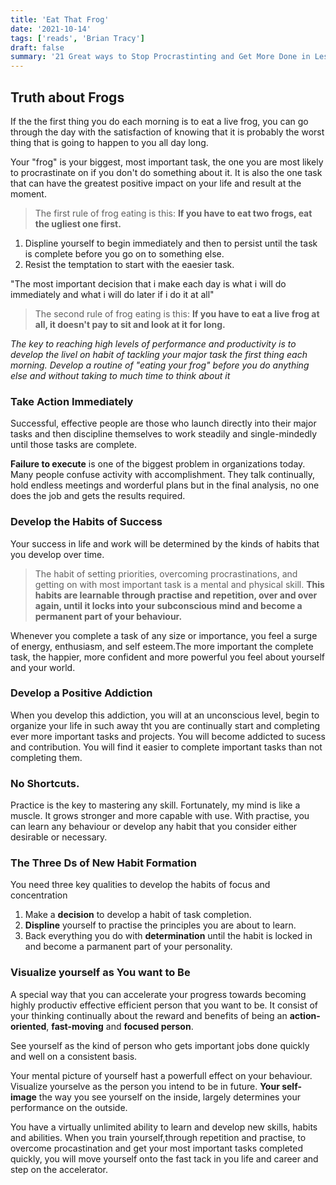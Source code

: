 ```yaml
---
title: 'Eat That Frog'
date: '2021-10-14'
tags: ['reads', 'Brian Tracy']
draft: false
summary: '21 Great ways to Stop Procrastinting and Get More Done in Less Time'
---
```


## Truth about Frogs

If the the first thing you do each morning is to eat a live frog, you can go through the day with the satisfaction of knowing that it is probably the worst thing that is going to happen to you all day long.

Your "frog" is your biggest, most important task, the one you are most likely to procrastinate on if you don't do something about it. It is also the one task that can have the greatest positive impact on your life and result at the moment.

> The first rule of frog eating is this: **If you have to eat two frogs, eat the ugliest one first.**

1. Displine yourself to begin immediately and then to persist until the task is complete before you go on to something else.
2. Resist the temptation to start with the eaesier task.

"The most important decision that i make each day is what i will do immediately and what i will do later if i do it at all"

> The second rule of frog eating is this: **If you have to eat a live frog at all, it doesn't pay to sit and look at it for long.**

*The key to reaching high levels of performance and productivity is to develop the livel on habit of *tackling your major task the first thing each morning*. Develop a routine of "eating your frog" before you do anything else and without taking to much time to think about it*

### Take Action Immediately

Successful, effective people are those who launch directly into their major tasks and then discipline themselves to work steadily and single-mindedly until those tasks are complete.

**Failure to execute** is one of the biggest problem in organizations today. Many people confuse activity with accomplishment. They talk continually, hold endless meetings and worderful plans but in the final analysis, no one does the job and gets the results required.

### Develop the Habits of Success

Your success in life and work will be determined by the kinds of habits that you develop over time.

> The habit of setting priorities, overcoming procrastinations, and getting on with most important task is a mental and physical skill. **This habits are learnable through practise and repetition, over and over again, until it locks into your subconscious mind and become a permanent part of your behaviour.**

Whenever you complete a task of any size or importance, you feel a surge of energy, enthusiasm, and self esteem.The more important the complete task, the happier, more confident and more powerful you feel about yourself and your world.

### Develop a Positive Addiction

When you develop this addiction, you will at an unconscious level, begin to organize your life in such away tht you are continually start and completing ever more important tasks and projects. You will become addicted to sucess and contribution. You will find it easier to complete important tasks than not completing them.

### No Shortcuts.

Practice is the key to mastering any skill. Fortunately, my mind is like a muscle. It grows stronger and more capable with use. With practise, you can learn any behaviour or develop any habit that you consider either desirable or necessary.

### The Three Ds of New Habit Formation

You need three key qualities to develop the habits of focus and concentration

1. Make a **decision** to develop a habit of task completion.
2. **Displine** yourself to practise the principles you are about to learn.
3. Back everything you do with **determination** until the habit is locked in and become a parmanent part of your personality.

### Visualize yourself as You want to Be

A special way that you can accelerate your progress towards becoming highly productiv effective efficient person that you want to be. It consist of your thinking continually about the reward and benefits of being an **action-oriented**, **fast-moving** and **focused person**.

See yourself as the kind of person who gets important jobs done quickly and well on a consistent basis.

Your mental picture of yourself hast a powerfull effect on your behaviour. Visualize yourselve as the person you intend to be in future. **Your self-image** the way you see yourself on the inside, largely determines your performance on the outside.

You have a virtually unlimited ability to learn and develop new skills, habits and abilities. When you train yourself,through repetition and practise, to overcome procastination and get your most important tasks completed quickly, you will move yourself onto the fast tack in you life and career and step on the accelerator.
